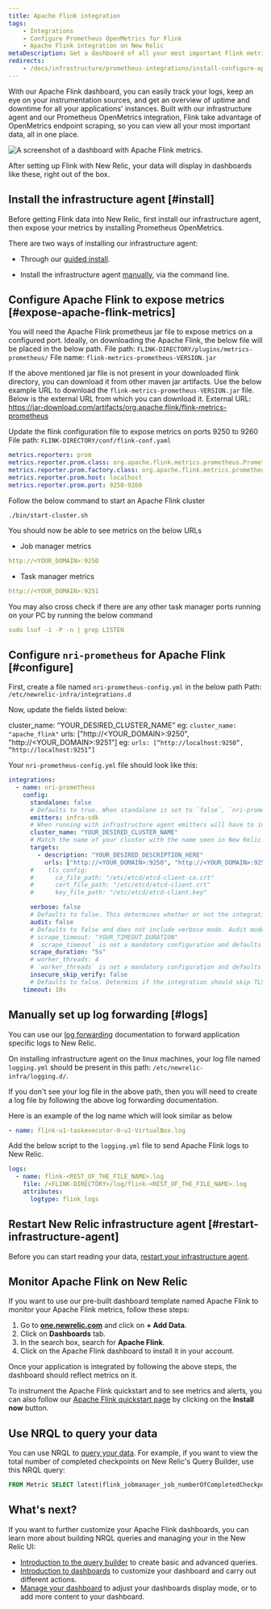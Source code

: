 ```yaml
---
title: Apache Flink integration
tags:
    - Integrations
    - Configure Prometheus OpenMetrics for Flink
    - Apache Flink integration on New Relic
metaDescription: Get a dashboard of all your most important Flink metrics with our quickstart.
redirects:
    - /docs/infrastructure/prometheus-integrations/install-configure-openmetrics/install-apache-flink/
---
```



With our Apache Flink dashboard, you can easily track your logs, keep an eye on your instrumentation sources, and get an overview of uptime and downtime for all your applications' instances. Built with our infrastructure agent and our Prometheus OpenMetrics integration, Flink <InlinePopover type="dashboards" /> take advantage of OpenMetrics endpoint scraping, so you can view all your most important data, all in one place.

<img
    src={dashboardsApacheFlinkQuickstart}
    title="Apache Flink dashboard landing page"
    alt="A screenshot of a dashboard with Apache Flink metrics."
/>
<figcaption>
After setting up Flink with New Relic, your data will display in dashboards like these, right out of the box. 
</figcaption> 

## Install the infrastructure agent [#install]

Before getting Flink data into New Relic, first install our infrastructure agent, then expose your metrics by installing Prometheus OpenMetrics.

There are two ways of installing our infrastructure agent:

* Through our [guided install](https://one.newrelic.com/nr1-core?state=5e236fa2-fbfd-1f53-e55d-9241d2a73068). 

* Install the infrastructure agent [manually](/docs/infrastructure/install-infrastructure-agent/linux-installation/install-infrastructure-monitoring-agent-linux), via the command line.

## Configure Apache Flink to expose metrics [#expose-apache-flink-metrics]
You will need the Apache Flink prometheus jar file to expose metrics on a configured port. Ideally, on downloading the Apache Flink, the below file will be placed in the below path.
File path: `FLINK-DIRECTORY/plugins/metrics-prometheus/`
File name: `flink-metrics-prometheus-VERSION.jar`

If the above mentioned jar file is not present in your downloaded flink directory, you can download it from other maven jar artifacts. Use the below example URL to download the `flink-metrics-prometheus-VERSION.jar` file. Below is the external URL from which you can download it.
External URL: https://jar-download.com/artifacts/org.apache.flink/flink-metrics-prometheus

Update the flink configuration file to expose metrics on ports 9250 to 9260
File path: `FLINK-DIRECTORY/conf/flink-conf.yaml`

```yml
metrics.reporters: prom
metrics.reporter.prom.class: org.apache.flink.metrics.prometheus.PrometheusReporter
metrics.reporter.prom.factory.class: org.apache.flink.metrics.prometheus.PrometheusReporterFactory
metrics.reporter.prom.host: localhost
metrics.reporter.prom.port: 9250-9260
```

Follow the below command to start an Apache Flink cluster
```
./bin/start-cluster.sh
```

You should now be able to see metrics on the below URLs
- Job manager metrics
```yml
http://<YOUR_DOMAIN>:9250
```
- Task manager metrics
```yml
http://<YOUR_DOMAIN>:9251
```
You may also cross check if there are any other task manager ports running on your PC by running the below command
```yml
sudo lsof -i -P -n | grep LISTEN
```

## Configure `nri-prometheus` for Apache Flink [#configure]

First, create a file named `nri-prometheus-config.yml` in the below path
Path: `/etc/newrelic-infra/integrations.d`

Now, update the fields listed below:

cluster_name: “YOUR_DESIRED_CLUSTER_NAME”
eg: `cluster_name: "apache_flink"`
urls: ["http://<YOUR_DOMAIN>:9250", "http://<YOUR_DOMAIN>:9251"]
eg: `urls: [“http://localhost:9250”, “http://localhost:9251”]`

Your `nri-prometheus-config.yml` file should look like this:

```yml
integrations:
  - name: nri-prometheus
    config:
      standalone: false
      # Defaults to true. When standalone is set to `false`, `nri-prometheus` requires an infrastructure agent to send data.
      emitters: infra-sdk
      # When running with infrastructure agent emitters will have to include infra-sdk
      cluster_name: "YOUR_DESIRED_CLUSTER_NAME"
      # Match the name of your cluster with the name seen in New Relic. 
      targets:
        - description: "YOUR_DESIRED_DESCRIPTION_HERE"
          urls: ["http://<YOUR_DOMAIN>:9250", "http://<YOUR_DOMAIN>:9251"]
      #    tls_config:
      #      ca_file_path: "/etc/etcd/etcd-client-ca.crt"
      #      cert_file_path: "/etc/etcd/etcd-client.crt"
      #      key_file_path: "/etc/etcd/etcd-client.key"

      verbose: false
      # Defaults to false. This determines whether or not the integration should run in verbose mode.
      audit: false
      # Defaults to false and does not include verbose mode. Audit mode logs the uncompressed data sent to New Relic and can lead to a high log volume.
      # scrape_timeout: "YOUR_TIMEOUT_DURATION"
      # `scrape_timeout` is not a mandatory configuration and defaults to 30s. The HTTP client timeout when fetching data from endpoints.
      scrape_duration: "5s"
      # worker_threads: 4
      # `worker_threads` is not a mandatory configuration and defaults to `4` for clusters with more than 400 endpoints. Slowly increase the worker thread until scrape time falls between the desired `scrape_duration`. Note: Increasing this value too much results in huge memory consumption if too many metrics are scraped at once.
      insecure_skip_verify: false
      # Defaults to false. Determins if the integration should skip TLS verification or not.
    timeout: 10s
```

## Manually set up log forwarding [#logs]

You can use our [log forwarding](https://docs.newrelic.com/docs/logs/forward-logs/forward-your-logs-using-infrastructure-agent/) documentation to forward application specific logs to New Relic.

On installing infrastructure agent on the linux machines, your log file named `logging.yml` should be present in this path: `/etc/newrelic-infra/logging.d/`.

If you don't see your log file in the above path, then you will need to create a log file by following the above log forwarding documentation.

Here is an example of the log name which will look similar as below
```yml
- name: flink-u1-taskexecutor-0-u1-VirtualBox.log
```

Add the below script to the `logging.yml` file to send Apache Flink logs to New Relic.
```yml
logs:
  - name: flink-<REST_OF_THE_FILE_NAME>.log 
    file: /<FLINK-DIRECTORY>/log/flink-<REST_OF_THE_FILE_NAME>.log
    attributes:
      logtype: flink_logs
```

## Restart New Relic infrastructure agent [#restart-infrastructure-agent]

Before you can start reading your data, [restart your infrastructure agent](/docs/infrastructure/install-infrastructure-agent/manage-your-agent/start-stop-restart-infrastructure-agent/).


## Monitor Apache Flink on New Relic

If you want to use our pre-built dashboard template named Apache Flink to monitor your Apache Flink metrics, follow these steps:

1. Go to **[one.newrelic.com](https://one.newrelic.com/)** and click on **+ Add Data**.
2. Click on **Dashboards** tab.
3. In the search box, search for **Apache Flink**.
4. Click on the Apache Flink dashboard to install it in your account.

Once your application is integrated by following the above steps, the dashboard should reflect metrics on it.

To instrument the Apache Flink quickstart and to see metrics and alerts, you can also follow our [Apache Flink quickstart page](https://newrelic.com/instant-observability/apache-flink) by clicking on the **Install now** button.

## Use NRQL to query your data

You can use NRQL to [query your data](/docs/apis/nerdgraph/examples/nerdgraph-nrql-tutorial/). For example, if you want to view the total number of completed checkpoints on New Relic's Query Builder, use this NRQL query:

```sql
FROM Metric SELECT latest(flink_jobmanager_job_numberOfCompletedCheckpoints) AS 'Number of Completed Checkpoints'
```

## What's next?

If you want to further customize your Apache Flink dashboards, you can learn more about building NRQL queries and managing your <InlinePopover type="dashboards" /> in the New Relic UI:

* [Introduction to the query builder](localhost:8000/docs/infrastructure/host-integrations/host-integrations-list/install-apache-flink) to create basic and advanced queries.
* [Introduction to dashboards](/docs/query-your-data/explore-query-data/dashboards/introduction-dashboards) to customize your dashboard and carry out different actions.
* [Manage your dashboard](/docs/query-your-data/explore-query-data/dashboards/manage-your-dashboard) to adjust your dashboards display mode, or to add more content to your dashboard. 
